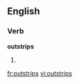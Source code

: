 ==English==

===Verb===
'''outstrips'''

# {{third-person singular of|[[outstrip]]}}

[[fr:outstrips]]
[[vi:outstrips]]